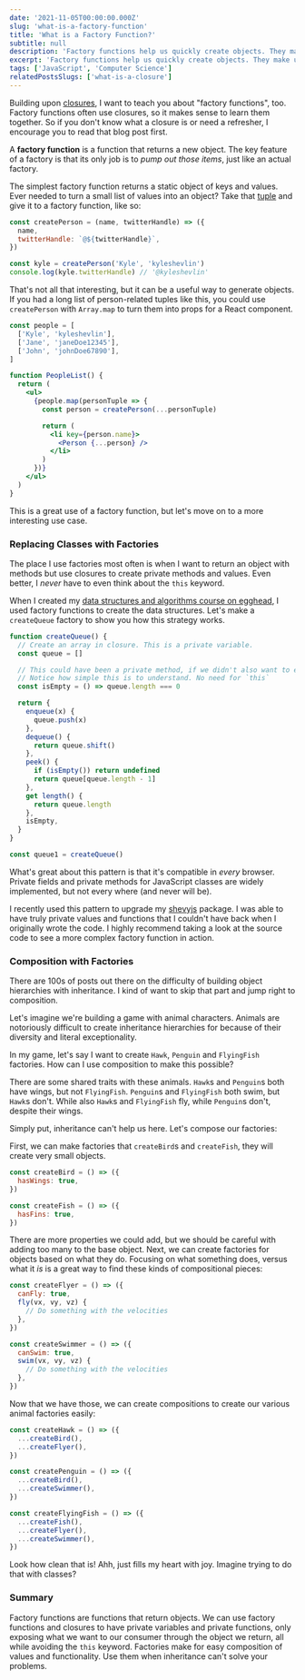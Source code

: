 ```yaml
---
date: '2021-11-05T00:00:00.000Z'
slug: 'what-is-a-factory-function'
title: 'What is a Factory Function?'
subtitle: null
description: 'Factory functions help us quickly create objects. They make use of closures to have private values and functions, all while avoiding the `this` keyword. Learn how to use them in this article.'
excerpt: 'Factory functions help us quickly create objects. They make use of closures to have private values and functions, all while avoiding the <code>this</code> keyword. Learn how to use them in this article.'
tags: ['JavaScript', 'Computer Science']
relatedPostsSlugs: ['what-is-a-closure']
---
```


Building upon [closures](/what-is-a-closure), I want to teach you about "factory functions", too. Factory functions often use closures, so it makes sense to learn them together. So if you don't know what a closure is or need a refresher, I encourage you to read that blog post first.

A **factory function** is a function that returns a new object. <Marker content="On occasion, it may return some other data structure." /> The key feature of a factory is that its only job is to _pump out those items_, just like an actual factory.

The simplest factory function returns a static object of keys and values. Ever needed to turn a small list of values into an object? Take that [tuple](/what-is-a-tuple) and give it to a factory function, like so:

```javascript
const createPerson = (name, twitterHandle) => ({
  name,
  twitterHandle: `@${twitterHandle}`,
})

const kyle = createPerson('Kyle', 'kyleshevlin')
console.log(kyle.twitterHandle) // '@kyleshevlin'
```

That's not all that interesting, but it can be a useful way to generate objects. If you had a long list of person-related tuples like this, you could use `createPerson` with `Array.map` to turn them into props for a React component.

```jsx
const people = [
  ['Kyle', 'kyleshevlin'],
  ['Jane', 'janeDoe12345'],
  ['John', 'johnDoe67890'],
]

function PeopleList() {
  return (
    <ul>
      {people.map(personTuple => {
        const person = createPerson(...personTuple)

        return (
          <li key={person.name}>
            <Person {...person} />
          </li>
        )
      })}
    </ul>
  )
}
```

This is a great use of a factory function, but let's move on to a more interesting use case.

### Replacing Classes with Factories

The place I use factories most often is when I want to return an object with methods but use closures to create private methods and values. Even better, I _never_ have to even think about the `this` keyword.

When I created my [data structures and algorithms course on egghead](https://kyleshevl.in/dsa), I used factory functions to create the data structures. Let's make a `createQueue` factory to show you how this strategy works.

```javascript
function createQueue() {
  // Create an array in closure. This is a private variable.
  const queue = []

  // This could have been a private method, if we didn't also want to expose it
  // Notice how simple this is to understand. No need for `this`
  const isEmpty = () => queue.length === 0

  return {
    enqueue(x) {
      queue.push(x)
    },
    dequeue() {
      return queue.shift()
    },
    peek() {
      if (isEmpty()) return undefined
      return queue[queue.length - 1]
    },
    get length() {
      return queue.length
    },
    isEmpty,
  }
}

const queue1 = createQueue()
```

What's great about this pattern is that it's compatible in _every_ browser. Private fields and private methods for JavaScript classes are widely implemented, but not every where (and never will be).

I recently used this pattern to upgrade my [shevyjs](https://github.com/kyleshevlin/shevyjs) package. I was able to have truly private values and functions that I couldn't have back when I originally wrote the code. I highly recommend taking a look at the source code to see a more complex factory function in action.

### Composition with Factories

There are 100s of posts out there on the difficulty of building object hierarchies with inheritance. I kind of want to skip that part and jump right to composition. <Marker content="Maybe I'll find the energy to write that post or update this one in the future, but I just don't have it in me right now." />

Let's imagine we're building a game with animal characters. Animals are notoriously difficult to create inheritance hierarchies for because of their diversity and literal exceptionality.

In my game, let's say I want to create `Hawk`, `Penguin` and `FlyingFish` factories. How can I use composition to make this possible?

There are some shared traits with these animals. `Hawk`s and `Penguin`s both have wings, but not `FlyingFish`. `Penguin`s and `FlyingFish` both swim, but `Hawk`s don't. While also `Hawk`s and `FlyingFish` fly, while `Penguin`s don't, despite their wings.

Simply put, inheritance can't help us here. Let's compose our factories:

First, we can make factories that `createBird`s and `createFish`, they will create very small objects.

```javascript
const createBird = () => ({
  hasWings: true,
})

const createFish = () => ({
  hasFins: true,
})
```

There are more properties we could add, but we should be careful with adding too many to the base object. Next, we can create factories for objects based on what they do. Focusing on what something does, versus what it _is_ is a great way to find these kinds of compositional pieces:

```javascript
const createFlyer = () => ({
  canFly: true,
  fly(vx, vy, vz) {
    // Do something with the velocities
  },
})

const createSwimmer = () => ({
  canSwim: true,
  swim(vx, vy, vz) {
    // Do something with the velocities
  },
})
```

Now that we have those, we can create compositions to create our various animal factories easily:

```javascript
const createHawk = () => ({
  ...createBird(),
  ...createFlyer(),
})

const createPenguin = () => ({
  ...createBird(),
  ...createSwimmer(),
})

const createFlyingFish = () => ({
  ...createFish(),
  ...createFlyer(),
  ...createSwimmer(),
})
```

Look how clean that is! Ahh, just fills my heart with joy. Imagine trying to do that with classes?

### Summary

Factory functions are functions that return objects. We can use factory functions and closures to have private variables and private functions, only exposing what we want to our consumer through the object we return, all while avoiding the `this` keyword. Factories make for easy composition of values and functionality. Use them when inheritance can't solve your problems.
